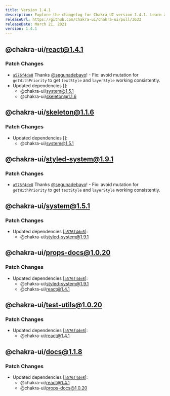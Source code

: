 ```yaml
---
title: Version 1.4.1
description: Explore the changelog for Chakra UI version 1.4.1. Learn about the latest features, bug fixes, and improvements.
releaseUrl: https://github.com/chakra-ui/chakra-ui/pull/3633
releaseDate: March 21, 2021
version: 1.4.1
---
```



## @chakra-ui/react@1.4.1

### Patch Changes

-   [`a576f4de8`](https://github.com/chakra-ui/chakra-ui/commit/a576f4de850706ea7088c8a6ea687269cad05e69)
    Thanks [@segunadebayo](https://github.com/segunadebayo)! - Fix: avoid mutation
    for `getWithPriority` to get `textStyle` and `layerStyle` working
    consistently.
-   Updated dependencies \[]:
    -   @chakra-ui/system@1.5.1
    -   @chakra-ui/skeleton@1.1.6

 ## @chakra-ui/skeleton@1.1.6

### Patch Changes

-   Updated dependencies \[]:
    -   @chakra-ui/system@1.5.1

 ## @chakra-ui/styled-system@1.9.1

### Patch Changes

-   [`a576f4de8`](https://github.com/chakra-ui/chakra-ui/commit/a576f4de850706ea7088c8a6ea687269cad05e69)
    Thanks [@segunadebayo](https://github.com/segunadebayo)! - Fix: avoid mutation
    for `getWithPriority` to get `textStyle` and `layerStyle` working
    consistently.

 ## @chakra-ui/system@1.5.1

### Patch Changes

-   Updated dependencies
    \[[`a576f4de8`](https://github.com/chakra-ui/chakra-ui/commit/a576f4de850706ea7088c8a6ea687269cad05e69)]:
    -   @chakra-ui/styled-system@1.9.1

 ## @chakra-ui/props-docs@1.0.20

### Patch Changes

-   Updated dependencies
    \[[`a576f4de8`](https://github.com/chakra-ui/chakra-ui/commit/a576f4de850706ea7088c8a6ea687269cad05e69)]:
    -   @chakra-ui/styled-system@1.9.1
    -   @chakra-ui/react@1.4.1

 ## @chakra-ui/test-utils@1.0.20

### Patch Changes

-   Updated dependencies
    \[[`a576f4de8`](https://github.com/chakra-ui/chakra-ui/commit/a576f4de850706ea7088c8a6ea687269cad05e69)]:
    -   @chakra-ui/react@1.4.1

 ## @chakra-ui/docs@1.1.8

### Patch Changes

-   Updated dependencies
    \[[`a576f4de8`](https://github.com/chakra-ui/chakra-ui/commit/a576f4de850706ea7088c8a6ea687269cad05e69)]:
    -   @chakra-ui/react@1.4.1
    -   @chakra-ui/props-docs@1.0.20
